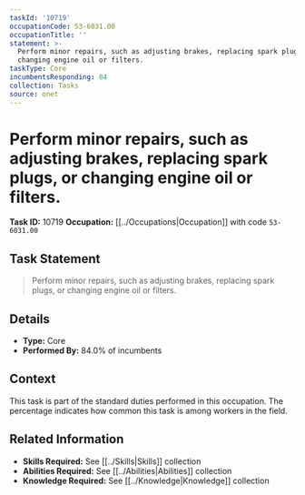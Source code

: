 ```yaml
---
taskId: '10719'
occupationCode: 53-6031.00
occupationTitle: ''
statement: >-
  Perform minor repairs, such as adjusting brakes, replacing spark plugs, or
  changing engine oil or filters.
taskType: Core
incumbentsResponding: 84
collection: Tasks
source: onet
---
```

# Perform minor repairs, such as adjusting brakes, replacing spark plugs, or changing engine oil or filters.

**Task ID:** 10719
**Occupation:** [[../Occupations|Occupation]] with code `53-6031.00`

## Task Statement

> Perform minor repairs, such as adjusting brakes, replacing spark plugs, or changing engine oil or filters.

## Details

- **Type:** Core
- **Performed By:** 84.0% of incumbents

## Context

This task is part of the standard duties performed in this occupation. The percentage indicates how common this task is among workers in the field.

## Related Information

- **Skills Required:** See [[../Skills|Skills]] collection
- **Abilities Required:** See [[../Abilities|Abilities]] collection
- **Knowledge Required:** See [[../Knowledge|Knowledge]] collection
